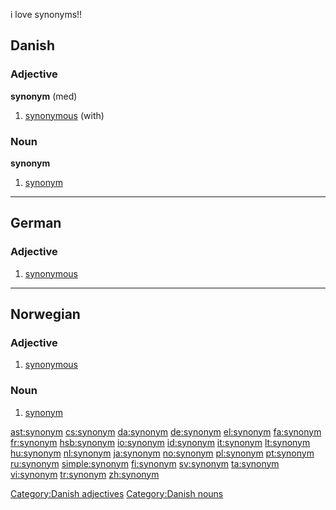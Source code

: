 {{also|Synonym}}
i love synonyms!!

==Danish==

===Adjective===
'''synonym''' (med)

# [[synonymous]] (with)

===Noun===
'''synonym''' {{n}}

# [[#English|synonym]]

[[Category:Danish adjectives]]
[[Category:Danish nouns]]

----

==German==

===Adjective===
{{de-adj|-}}

# [[synonymous]]

----

==Norwegian==

===Adjective===
{{no-adj-1}}

# [[synonymous]]

===Noun===
{{no-noun-n3}}

# [[#English|synonym]]

[[ast:synonym]]
[[cs:synonym]]
[[da:synonym]]
[[de:synonym]]
[[el:synonym]]
[[fa:synonym]]
[[fr:synonym]]
[[hsb:synonym]]
[[io:synonym]]
[[id:synonym]]
[[it:synonym]]
[[lt:synonym]]
[[hu:synonym]]
[[nl:synonym]]
[[ja:synonym]]
[[no:synonym]]
[[pl:synonym]]
[[pt:synonym]]
[[ru:synonym]]
[[simple:synonym]]
[[fi:synonym]]
[[sv:synonym]]
[[ta:synonym]]
[[vi:synonym]]
[[tr:synonym]]
[[zh:synonym]]